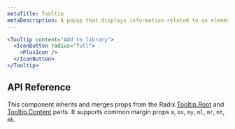 ```yaml
---
metaTitle: Tooltip
metaDescription: A popup that displays information related to an element when that element receives keyboard focus or the mouse hovers over it.
---
```


```jsx live=true
<Tooltip content="Add to library">
  <IconButton radius="full">
    <PlusIcon />
  </IconButton>
</Tooltip>
```

## API Reference

This component inherits and merges props from the Radix [Tooltip.Root](/docs/primitives/components/tooltip#root) and [Tooltip.Content](/docs/primitives/components/tooltip#content) parts. It supports common margin props `m`, `mx`, `my`, `ml`, `mr`, `mt`, `mb`.

<ThemesPropsTable name="tooltip" />
